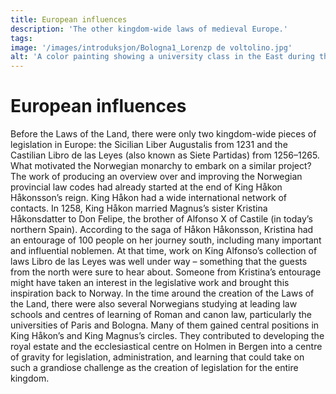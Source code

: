 ```yaml
---
title: European influences
description: 'The other kingdom-wide laws of medieval Europe.'
tags:
image: '/images/introduksjon/Bologna1_Lorenzp de voltolino.jpg'
alt: 'A color painting showing a university class in the East during the Middle Ages.'
---
```




# European influences

<Container stil="initial side">
    Before the Laws of the Land, there were only two kingdom-wide pieces of legislation in Europe: the Sicilian Liber Augustalis from 1231 and the Castilian Libro de las Leyes (also known as Siete Partidas) from 1256–1265. 
    What motivated the Norwegian monarchy to embark on a similar project? The work of producing an overview over and improving the Norwegian provincial law codes had already started at the end of King Håkon Håkonsson’s reign. 
    King Håkon had a wide international network of contacts. 
    In 1258, King Håkon married Magnus’s sister Kristina Håkonsdatter to Don Felipe, the brother of Alfonso X of Castile (in today’s northern Spain). 
    According to the saga of Håkon Håkonsson, Kristina had an entourage of 100 people on her journey south, including many important and influential noblemen. 
    At that time, work on King Alfonso’s collection of laws Libro de las Leyes was well under way – something that the guests from the north were sure to hear about. 
    Someone from Kristina’s entourage might have taken an interest in the legislative work and brought this inspiration back to Norway. 
    In the time around the creation of the Laws of the Land, there were also several Norwegians studying at leading law schools and centres of learning of Roman and canon law, particularly the universities of Paris and Bologna. 
    Many of them gained central positions in King Håkon’s and King Magnus’s circles. 
    They contributed to developing the royal estate and the ecclesiastical centre on Holmen in Bergen into a centre of gravity for legislation, administration, and learning that could take on such a grandiose challenge as the creation of legislation for the entire kingdom.
</Container>

<Figure
    image="/images/introduksjon/munthesspanis.jpg"
    title="Gerhard Munthe (1849-1929): Princess Kristina's wedding ceremnoy. Photo: © O. Væring."
    alt="A painting showing princess Kristina's wedding ceremony."
>
</Figure>
